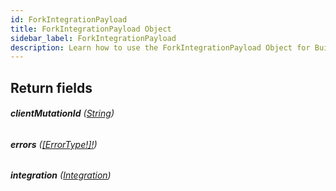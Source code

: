 ```yaml
---
id: ForkIntegrationPayload
title: ForkIntegrationPayload Object
sidebar_label: ForkIntegrationPayload
description: Learn how to use the ForkIntegrationPayload Object for Builder's API.
---
```


## Return fields

###### <b>clientMutationId</b> ([String](/composer/builder/api/schema/scalar/String.mdx))

###### <b>errors</b> ([[ErrorType!]!](/composer/builder/api/schema/object/ErrorType.mdx))

###### <b>integration</b> ([Integration](/composer/builder/api/schema/object/Integration.mdx))
